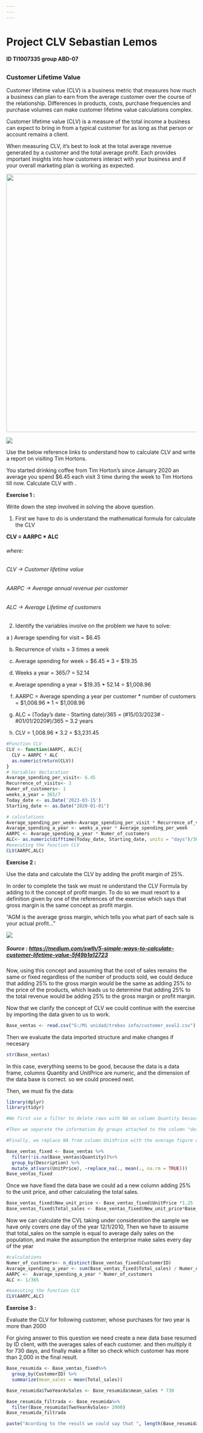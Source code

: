 ---
---
---

# **Project CLV Sebastian Lemos**

#### ID TI1007335 group ABD-07

## 

### **Customer Lifetime Value**

Customer lifetime value (CLV) is a business metric that measures how much a business can plan to earn from the average customer over the course of the relationship. Differences in products, costs, purchase frequencies and purchase volumes can make customer lifetime value calculations complex.

Customer lifetime value (CLV) is a measure of the total income a business can expect to bring in from a typical customer for as long as that person or account remains a client.

When measuring CLV, it's best to look at the total average revenue generated by a customer and the total average profit. Each provides important insights into how customers interact with your business and if your overall marketing plan is working as expected.

![](images/image-631035300.png){width="681"}

![](images/image-456225878.png)

Use the below reference links to understand how to calculate CLV and write a report on visiting Tim Hortons.

You started drinking coffee from Tim Horton's since January 2020 an average you spend \$6.45 each visit 3 time during the week to Tim Hortons till now. Calculate CLV with .

**Exercise 1 :**

Write down the step involved in solving the above question.

1)  First we have to do is understand the mathematical formula for calculate the CLV

**CLV = AARPC \* ALC**

###### where:

###### CLV -\> Customer lifetime value

###### AARPC -\> Average annual revenue per customer

###### ALC -\> Average Lifetime of customers

2)  Identify the variables involve on the problem we have to solve:

a ) Average spending for visit = \$6.45

b)  Recurrence of visits = 3 times a week

c)  Average spending for week = \$6.45 \* 3 = \$19.35

d)  Weeks a year = 365/7 = 52.14

e)  Average spending a year = \$19.35 \* 52.14 = \$1,008.96

f)  AARPC = Average spending a year per customer \* number of customers = \$1,008.96 \* 1 = \$1,008.96

g)  ALC = (Today's date - Starting date)/365 = (#15/03/2023# - #01/01/2020#)/365 = 3.2 years

h)  CLV = 1,008.96 \* 3.2 = \$3,231.45

```{r}
#Function CLV
CLV <- function(AARPC, ALC){
  CLV = AARPC * ALC
  as.numeric(return(CLV))
}
# Variables declaration
Avarage_spending_per_visit<- 6.45
Recurrence_of_visits<- 3
Numer_of_customers<- 1
weeks_a_year = 365/7
Today_date <- as.Date('2023-03-15')
Starting_date <- as.Date("2020-01-01")

# calculations
Average_spending_per_week<-Avarage_spending_per_visit * Recurrence_of_visits
Avarage_spending_a_year <- weeks_a_year * Average_spending_per_week
AARPC <- Avarage_spending_a_year * Numer_of_customers
ALC<- as.numeric(difftime(Today_date, Starting_date, units = "days")/365)
#executing the function CLV
CLV(AARPC,ALC)
```

**Exercise 2 :**

Use the data and calculate the CLV by adding the profit margin of 25%.

In order to complete the task we must re understand the CLV Formula by adding to it the concept of profit margin. To do so we must resort to a definition given by one of the references of the exercise which says that gross margin is the same concept as profit margin.

"AGM is the average gross margin, which tells you what part of each sale is your actual profit..."

![](images/image-2034583868.png)

##### Source : <https://medium.com/swlh/5-simple-ways-to-calculate-customer-lifetime-value-5f49b1a12723>

Now, using this concept and assuming that the cost of sales remains the same or fixed regardless of the number of products sold, we could deduce that adding 25% to the gross margin would be the same as adding 25% to the price of the products, which leads us to determine that adding 25% to the total revenue would be adding 25% to the gross margin or profit margin.

Now that we clarify the concept of CLV we could continue with the exercise by importing the data given to us to work.

```{r}
Base_ventas <- read.csv("G:/Mi unidad/trebas info/customer_eval2.csv")

```

Then we evaluate the data imported structure and make changes if necesary

```{r}
str(Base_ventas)
```

In this case, everything seems to be good, because the data is a data frame, columns Quantity and UnitPrice are numeric, and the dimension of the data base is correct. so we could proceed next.

Then, we must fix the data:

```{r}

library(dplyr)
library(tidyr)

#We first use a filter to delete rows with NA on column Quantity because without that information is impossible to work

#Then we separate the information By groups attached to the column "description" 

#Finally, we replace NA from column UnitPrice with the average figure of the correspondent group

Base_ventas_fixed <- Base_ventas %>% 
  filter(!is.na(Base_ventas$Quantity))%>%
  group_by(Description) %>% 
  mutate_at(vars(UnitPrice), ~replace_na(., mean(., na.rm = TRUE)))
Base_ventas_fixed

```

Once we have fixed the data base we could ad a new column adding 25% to the unit price, and other calculating the total sales.

```{r}

Base_ventas_fixed$New_unit_price <- Base_ventas_fixed$UnitPrice *1.25
Base_ventas_fixed$Total_sales <- Base_ventas_fixed$New_unit_price*Base_ventas_fixed$Quantity

```

Now we can calculate the CVL taking under consideration the sample we have only covers one day of the year 12/1/2010, Then we have to assume that total_sales on the sample is equal to average daily sales on the population, and make the assumption the enterprise make sales every day of the year

```{r}
#calculations
Numer_of_customers<- n_distinct(Base_ventas_fixed$CustomerID)
Avarage_spending_a_year <- sum(Base_ventas_fixed$Total_sales) / Numer_of_customers
AARPC <-  Avarage_spending_a_year * Numer_of_customers
ALC <- 1/365

#executing the function CLV
CLV(AARPC,ALC)
```

**Exercise 3 :**

Evaluate the CLV for following customer, whose purchases for two year is more than 2000

For giving answer to this question we need create a new data base resumed by ID client, with the averages sales of each customer. and then multiply it for 730 days, and finally make a filter so check which customer has more than 2,000 in the final result.

```{r}

Base_resumida <- Base_ventas_fixed%>%
  group_by(CustomerID) %>%
  summarize(mean_sales = mean(Total_sales))

Base_resumida$TwoYearAvSales <- Base_resumida$mean_sales * 730

Base_resumida_filtrada <- Base_resumida%>%
  filter(Base_resumida$TwoYearAvSales> 2000)
Base_resumida_filtrada

paste("Acording to the result we could say that ", length(Base_resumida_filtrada$CustomerID), "out of ",length(Base_resumida$CustomerID), "Customers have a two-year CLV above $2,000")

```
